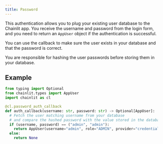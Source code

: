 ```yaml
---
title: Password
---
```


This authentication allows you to plug your existing user database to the Chainlit app. You receive the username and password from the login form, and you need to return an `AppUser` object if the authentication is successful.

You can use the callback to make sure the user exists in your database and that the password is correct.

<Warning>
  You are responsible for hashing the user passwords before storing them in your database.
</Warning>

## Example

```python
from typing import Optional
from chainlit.types import AppUser
import chainlit as cl

@cl.password_auth_callback
def auth_callback(username: str, password: str) -> Optional[AppUser]:
  # Fetch the user matching username from your database
  # and compare the hashed password with the value stored in the database
  if (username, password) == ("admin", "admin"):
    return AppUser(username="admin", role="ADMIN", provider="credentials")
  else:
    return None
```